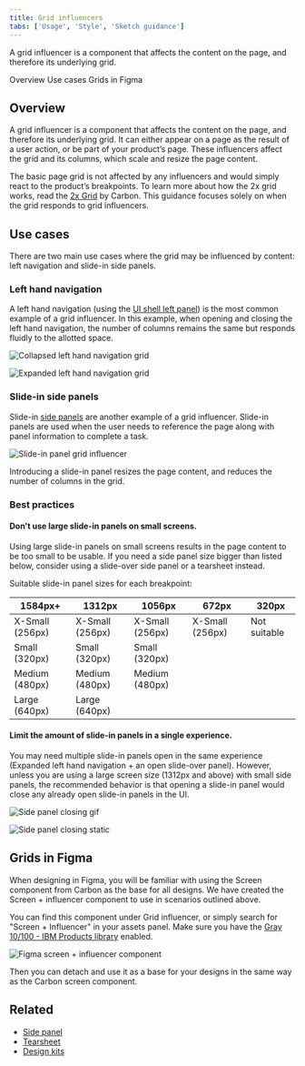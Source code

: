 ```yaml
---
title: Grid influencers
tabs: ['Usage', 'Style', 'Sketch guidance']
---
```


<PageDescription>

A grid influencer is a component that affects the content on the page, and therefore its underlying grid.

</PageDescription>

<AnchorLinks>
<AnchorLink>Overview</AnchorLink>
<AnchorLink>Use cases</AnchorLink>
<AnchorLink>Grids in Figma</AnchorLink>
</AnchorLinks>

## Overview
A grid influencer is a component that affects the content on the page, and therefore its underlying grid. It can either appear on a page as the result of a user action, or be part of your product’s page. These influencers affect the grid and its columns, which scale and resize the page content. 

The basic page grid is not affected by any influencers and would simply react to the product’s breakpoints. To learn more about how the 2x grid works, read the [2x Grid](https://carbondesignsystem.com/guidelines/2x-grid/overview/) by Carbon. This guidance focuses solely on when the grid responds to grid influencers.

## Use cases
There are two main use cases where the grid may be influenced by content: left navigation and slide-in side panels. 

### Left hand navigation
A left hand navigation (using the [UI shell left panel](https://carbondesignsystem.com/components/UI-shell-left-panel/usage/)) is the most common example of a grid influencer. In this example, when opening and closing the left hand navigation, the number of columns remains the same but responds fluidly to the allotted space.

<Row>
<Column colLg={8}>

![Collapsed left hand navigation grid](images/Left-nav-collapsed.png)

</Column>
</Row>

<Row>
<Column colLg={8}>

![Expanded left hand navigation grid](images/Left-nav-open.png)

</Column>
</Row>

### Slide-in side panels
Slide-in [side panels](https://pages.github.ibm.com/cdai-design/pal/components/side-panel/usage) are another example of a grid influencer. Slide-in panels are used when the user needs to reference the page along with panel information to complete a task. 

<Row>
<Column colLg={8}>

![Slide-in panel grid influencer](images/Slide-in-panel.png)

</Column>
</Row>

<Caption>Introducing a slide-in panel resizes the page content, and reduces the number of columns in the grid.</Caption>

### Best practices

#### Don't use large slide-in panels on small screens.

Using large slide-in panels on small screens results in the page content to be too small to be usable. If you need a side panel size bigger than listed below, consider using a slide-over side panel or a tearsheet instead. 

Suitable slide-in panel sizes for each breakpoint:

| 1584px+               | 1312px   |   1056px |  672px  | 320px   |
| ------------------                     | -----------                | -----                       | -------------               | -----------                 |
| X-Small (256px)   |   X-Small (256px)              |   X-Small (256px)              |    X-Small (256px)              | Not suitable               |
| Small (320px)   |   Small (320px)              |   Small (320px)              |                                 |              |
| Medium (480px)   |   Medium (480px)           |   Medium (480px)              |                                 |                |
| Large (640px)   |   Large (640px)            |                |                 |               |

#### Limit the amount of slide-in panels in a single experience.

You may need multiple slide-in panels open in the same experience (Expanded left hand navigation + an open slide-over panel). However, unless you are using a large screen size (1312px and above) with small side panels, the recommended behavior is that opening a slide-in panel would close any already open slide-in panels in the UI.

<Column colLg='8' noGutterMdLeft>

<GifPlayer color='dark'>

![Side panel closing gif](images/best-practices-side-panel.gif)

![Side panel closing static](images/Best-practices-slide-in.png)

</GifPlayer>
</Column>

## Grids in Figma
When designing in Figma, you will be familiar with using the Screen component from Carbon as the base for all designs. We have created the Screen + influencer component to use in scenarios outlined above. 

You can find this component under Grid influencer, or simply search for "Screen + Influencer" in your assets panel. Make sure you have the [Gray 10/100 - IBM Products library](https://pages.github.ibm.com/cdai-design/pal/design-kits/figma/) enabled.

<Row>
<Column colLg={8}>

![Figma screen + influencer component](images/Figma-screen-component.png)

</Column>
</Row>

Then you can detach and use it as a base for your designs in the same way as the Carbon screen component. 

## Related
- [Side panel](https://pages.github.ibm.com/cdai-design/pal/components/side-panel/usage)
- [Tearsheet](https://pages.github.ibm.com/cdai-design/pal/components/tearsheet/usage)
- [Design kits](https://pages.github.ibm.com/cdai-design/pal/design-kits/figma/)
